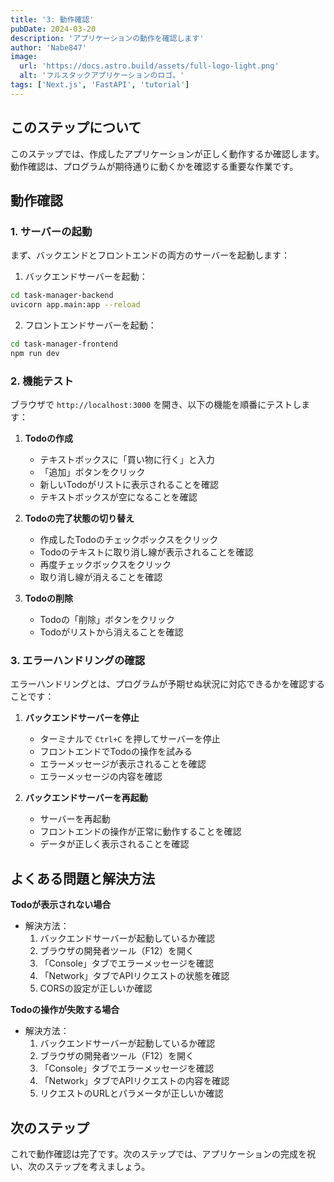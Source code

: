 ```yaml
---
title: '3: 動作確認'
pubDate: 2024-03-20
description: 'アプリケーションの動作を確認します'
author: 'Nabe847'
image:
  url: 'https://docs.astro.build/assets/full-logo-light.png'
  alt: 'フルスタックアプリケーションのロゴ。'
tags: ['Next.js', 'FastAPI', 'tutorial']
---
```


## このステップについて

このステップでは、作成したアプリケーションが正しく動作するか確認します。動作確認は、プログラムが期待通りに動くかを確認する重要な作業です。

## 動作確認

### 1. サーバーの起動

まず、バックエンドとフロントエンドの両方のサーバーを起動します：

1. バックエンドサーバーを起動：
```bash
cd task-manager-backend
uvicorn app.main:app --reload
```

2. フロントエンドサーバーを起動：
```bash
cd task-manager-frontend
npm run dev
```

### 2. 機能テスト

ブラウザで `http://localhost:3000` を開き、以下の機能を順番にテストします：

1. **Todoの作成**
   - テキストボックスに「買い物に行く」と入力
   - 「追加」ボタンをクリック
   - 新しいTodoがリストに表示されることを確認
   - テキストボックスが空になることを確認

2. **Todoの完了状態の切り替え**
   - 作成したTodoのチェックボックスをクリック
   - Todoのテキストに取り消し線が表示されることを確認
   - 再度チェックボックスをクリック
   - 取り消し線が消えることを確認

3. **Todoの削除**
   - Todoの「削除」ボタンをクリック
   - Todoがリストから消えることを確認

### 3. エラーハンドリングの確認

エラーハンドリングとは、プログラムが予期せぬ状況に対応できるかを確認することです：

1. **バックエンドサーバーを停止**
   - ターミナルで `Ctrl+C` を押してサーバーを停止
   - フロントエンドでTodoの操作を試みる
   - エラーメッセージが表示されることを確認
   - エラーメッセージの内容を確認

2. **バックエンドサーバーを再起動**
   - サーバーを再起動
   - フロントエンドの操作が正常に動作することを確認
   - データが正しく表示されることを確認

## よくある問題と解決方法

**Todoが表示されない場合**

- 解決方法：
  1. バックエンドサーバーが起動しているか確認
  2. ブラウザの開発者ツール（F12）を開く
  3. 「Console」タブでエラーメッセージを確認
  4. 「Network」タブでAPIリクエストの状態を確認
  5. CORSの設定が正しいか確認

**Todoの操作が失敗する場合**

- 解決方法：
  1. バックエンドサーバーが起動しているか確認
  2. ブラウザの開発者ツール（F12）を開く
  3. 「Console」タブでエラーメッセージを確認
  4. 「Network」タブでAPIリクエストの内容を確認
  5. リクエストのURLとパラメータが正しいか確認

## 次のステップ

これで動作確認は完了です。次のステップでは、アプリケーションの完成を祝い、次のステップを考えましょう。 